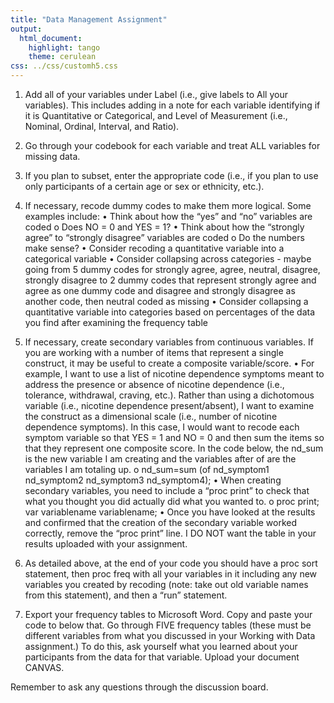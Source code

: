 ```yaml
---
title: "Data Management Assignment"
output:
  html_document:
    highlight: tango
    theme: cerulean
css: ../css/customh5.css
---
```


1. Add all of your variables under Label (i.e., give labels to All your variables). This includes adding in a note for each variable identifying if it is Quantitative or Categorical, and Level of Measurement (i.e., Nominal, Ordinal, Interval, and Ratio).

2. Go through your codebook for each variable and treat ALL variables for missing data.

3. If you plan to subset, enter the appropriate code (i.e., if you plan to use only participants of a certain age or sex or ethnicity, etc.). 

4. If necessary, recode dummy codes to make them more logical. Some examples include: 
•	Think about how the “yes” and “no” variables are coded 
o	Does NO = 0 and YES = 1?
•	Think about how the “strongly agree” to “strongly disagree” variables are coded
o	Do the numbers make sense?
•	Consider recoding a quantitative variable into a categorical variable
•	Consider collapsing across categories - maybe going from 5 dummy codes for strongly agree, agree, neutral, disagree, strongly disagree to 2 dummy codes that represent strongly agree and agree as one dummy code and disagree and strongly disagree as another code, then neutral coded as missing
•	Consider collapsing a quantitative variable into categories based on percentages of the data you find after examining the frequency table
 
5. If necessary, create secondary variables from continuous variables. If you are working with a number of items that represent a single construct, it may be useful to create a composite variable/score. 
•	For example, I want to use a list of nicotine dependence symptoms meant to address the presence or absence of nicotine dependence (i.e., tolerance, withdrawal, craving, etc.). Rather than using a dichotomous variable (i.e., nicotine dependence present/absent), I want to examine the construct as a dimensional scale (i.e., number of nicotine dependence symptoms). In this case, I would want to recode each symptom variable so that YES = 1 and NO = 0 and then sum the items so that they represent one composite score. In the code below, the nd_sum is the new variable I am creating and the variables after of are the variables I am totaling up.
o	nd_sum=sum (of nd_symptom1 nd_symptom2 nd_symptom3 nd_symptom4);
•	When creating secondary variables, you need to include a “proc print” to check that what you thought you did actually did what you wanted to.
o	proc print; var variablename variablename;
•	Once you have looked at the results and confirmed that the creation of the secondary variable worked correctly, remove the "proc print” line. I DO NOT want the table in your results uploaded with your assignment. 

6. As detailed above, at the end of your code you should have a proc sort statement, then proc freq with all your variables in it including any new variables you created by recoding (note: take out old variable names from this statement), and then a “run” statement.

7. Export your frequency tables to Microsoft Word. Copy and paste your code to below that. Go through FIVE frequency tables (these must be different variables from what you discussed in your Working with Data assignment.) To do this, ask yourself what you learned about your participants from the data for that variable. Upload your document CANVAS.
 
Remember to ask any questions through the discussion board.

